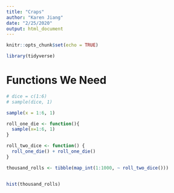 ```yaml
---
title: "Craps"
author: "Karen Jiang"
date: "2/25/2020"
output: html_document
---
```


```r
knitr::opts_chunk$set(echo = TRUE)

library(tidyverse)

```


# Functions We Need

```r
# dice = c(1:6)
# sample(dice, 1)

sample(x = 1:6, 1)

roll_one_die <- function(){
  sample(x=1:6, 1)
}

roll_two_dice <- function() {
  roll_one_die() + roll_one_die()
}
```

```r
thousand_rolls <- tibble(map_int(1:1000, ~ roll_two_dice())) 


hist(thousand_rolls)
```




